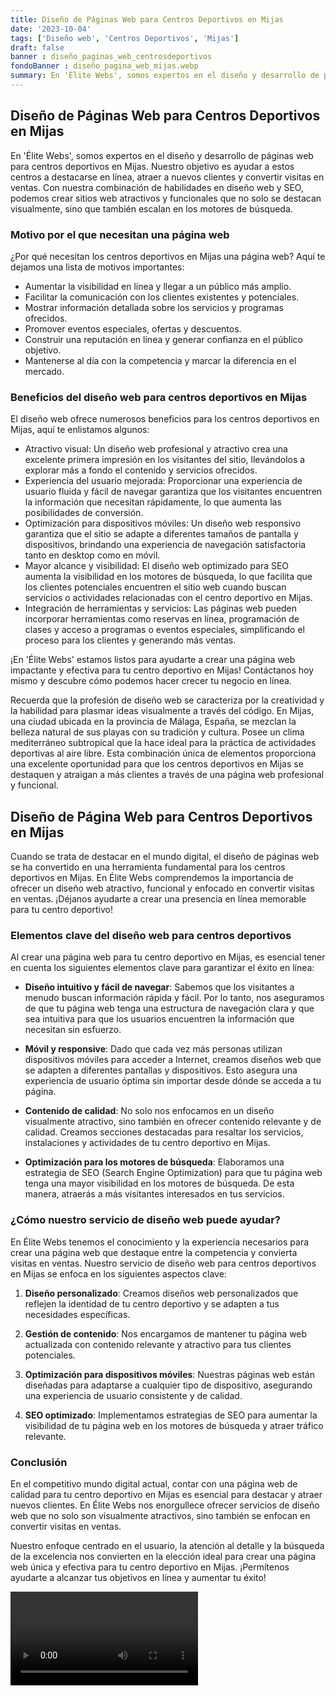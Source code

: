 ```yaml
---
title: Diseño de Páginas Web para Centros Deportivos en Mijas
date: '2023-10-04'
tags: ['Diseño web', 'Centros Deportivos', 'Mijas']
draft: false
banner : diseño_paginas_web_centrosdeportivos
fondoBanner : diseño_pagina_web_mijas.webp
summary: En 'Élite Webs', somos expertos en el diseño y desarrollo de páginas web para centros deportivos en Mijas. Nuestro objetivo es ayudar a estos centros a destacarse en línea, atraer a nuevos clientes y convertir visitas en ventas. Con nuestra combinación de habilidades en diseño web y SEO, podemos crear sitios web atractivos y funcionales que no solo se destacan visualmente, sino que también escalan en los motores de búsqueda.
---
```


## Diseño de Páginas Web para Centros Deportivos en Mijas

En 'Élite Webs', somos expertos en el diseño y desarrollo de páginas web para centros deportivos en Mijas. Nuestro objetivo es ayudar a estos centros a destacarse en línea, atraer a nuevos clientes y convertir visitas en ventas. Con nuestra combinación de habilidades en diseño web y SEO, podemos crear sitios web atractivos y funcionales que no solo se destacan visualmente, sino que también escalan en los motores de búsqueda.

### Motivo por el que necesitan una página web

¿Por qué necesitan los centros deportivos en Mijas una página web? Aquí te dejamos una lista de motivos importantes:

- Aumentar la visibilidad en línea y llegar a un público más amplio.
- Facilitar la comunicación con los clientes existentes y potenciales.
- Mostrar información detallada sobre los servicios y programas ofrecidos.
- Promover eventos especiales, ofertas y descuentos.
- Construir una reputación en línea y generar confianza en el público objetivo.
- Mantenerse al día con la competencia y marcar la diferencia en el mercado.

### Beneficios del diseño web para centros deportivos en Mijas

El diseño web ofrece numerosos beneficios para los centros deportivos en Mijas, aquí te enlistamos algunos:

- Atractivo visual: Un diseño web profesional y atractivo crea una excelente primera impresión en los visitantes del sitio, llevándolos a explorar más a fondo el contenido y servicios ofrecidos.
- Experiencia del usuario mejorada: Proporcionar una experiencia de usuario fluida y fácil de navegar garantiza que los visitantes encuentren la información que necesitan rápidamente, lo que aumenta las posibilidades de conversión.
- Optimización para dispositivos móviles: Un diseño web responsivo garantiza que el sitio se adapte a diferentes tamaños de pantalla y dispositivos, brindando una experiencia de navegación satisfactoria tanto en desktop como en móvil.
- Mayor alcance y visibilidad: El diseño web optimizado para SEO aumenta la visibilidad en los motores de búsqueda, lo que facilita que los clientes potenciales encuentren el sitio web cuando buscan servicios o actividades relacionadas con el centro deportivo en Mijas.
- Integración de herramientas y servicios: Las páginas web pueden incorporar herramientas como reservas en línea, programación de clases y acceso a programas o eventos especiales, simplificando el proceso para los clientes y generando más ventas.

¡En 'Élite Webs' estamos listos para ayudarte a crear una página web impactante y efectiva para tu centro deportivo en Mijas! Contáctanos hoy mismo y descubre cómo podemos hacer crecer tu negocio en línea.

Recuerda que la profesión de diseño web se caracteriza por la creatividad y la habilidad para plasmar ideas visualmente a través del código. En Mijas, una ciudad ubicada en la provincia de Málaga, España, se mezclan la belleza natural de sus playas con su tradición y cultura. Posee un clima mediterráneo subtropical que la hace ideal para la práctica de actividades deportivas al aire libre. Esta combinación única de elementos proporciona una excelente oportunidad para que los centros deportivos en Mijas se destaquen y atraigan a más clientes a través de una página web profesional y funcional.

<GifSeo />

<Cta />

## Diseño de Página Web para Centros Deportivos en Mijas

Cuando se trata de destacar en el mundo digital, el diseño de páginas web se ha convertido en una herramienta fundamental para los centros deportivos en Mijas. En Élite Webs comprendemos la importancia de ofrecer un diseño web atractivo, funcional y enfocado en convertir visitas en ventas. ¡Déjanos ayudarte a crear una presencia en línea memorable para tu centro deportivo!

### Elementos clave del diseño web para centros deportivos

Al crear una página web para tu centro deportivo en Mijas, es esencial tener en cuenta los siguientes elementos clave para garantizar el éxito en línea:

- **Diseño intuitivo y fácil de navegar**: Sabemos que los visitantes a menudo buscan información rápida y fácil. Por lo tanto, nos aseguramos de que tu página web tenga una estructura de navegación clara y que sea intuitiva para que los usuarios encuentren la información que necesitan sin esfuerzo.

- **Móvil y responsive**: Dado que cada vez más personas utilizan dispositivos móviles para acceder a Internet, creamos diseños web que se adapten a diferentes pantallas y dispositivos. Esto asegura una experiencia de usuario óptima sin importar desde dónde se acceda a tu página.

- **Contenido de calidad**: No solo nos enfocamos en un diseño visualmente atractivo, sino también en ofrecer contenido relevante y de calidad. Creamos secciones destacadas para resaltar los servicios, instalaciones y actividades de tu centro deportivo en Mijas.

- **Optimización para los motores de búsqueda**: Elaboramos una estrategia de SEO (Search Engine Optimization) para que tu página web tenga una mayor visibilidad en los motores de búsqueda. De esta manera, atraerás a más visitantes interesados en tus servicios.

### ¿Cómo nuestro servicio de diseño web puede ayudar?

En Élite Webs tenemos el conocimiento y la experiencia necesarios para crear una página web que destaque entre la competencia y convierta visitas en ventas. Nuestro servicio de diseño web para centros deportivos en Mijas se enfoca en los siguientes aspectos clave:

1. **Diseño personalizado**: Creamos diseños web personalizados que reflejen la identidad de tu centro deportivo y se adapten a tus necesidades específicas.

2. **Gestión de contenido**: Nos encargamos de mantener tu página web actualizada con contenido relevante y atractivo para tus clientes potenciales.

3. **Optimización para dispositivos móviles**: Nuestras páginas web están diseñadas para adaptarse a cualquier tipo de dispositivo, asegurando una experiencia de usuario consistente y de calidad.

4. **SEO optimizado**: Implementamos estrategias de SEO para aumentar la visibilidad de tu página web en los motores de búsqueda y atraer tráfico relevante.

### Conclusión

En el competitivo mundo digital actual, contar con una página web de calidad para tu centro deportivo en Mijas es esencial para destacar y atraer nuevos clientes. En Élite Webs nos enorgullece ofrecer servicios de diseño web que no solo son visualmente atractivos, sino también se enfocan en convertir visitas en ventas.

Nuestro enfoque centrado en el usuario, la atención al detalle y la búsqueda de la excelencia nos convierten en la elección ideal para crear una página web única y efectiva para tu centro deportivo en Mijas. ¡Permítenos ayudarte a alcanzar tus objetivos en línea y aumentar tu éxito!

<Video />

<CtaBot job='Centros Deportivos' city='Mijas'/>

<Gmaps query='Mijas+españa+maps' />